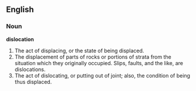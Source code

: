 ==English==

===Noun===

'''dislocation'''

#The act of displacing, or the state of being displaced.
#The displacement of parts of rocks or portions of strata from the situation which they originally occupied. Slips, faults, and the like, are dislocations.
#The act of dislocating, or putting out of joint; also, the condition of being thus displaced.